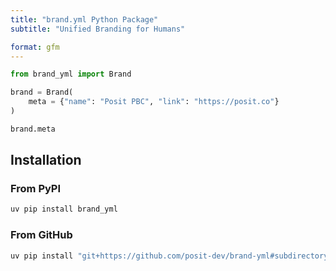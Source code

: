 ```yaml
---
title: "brand.yml Python Package"
subtitle: "Unified Branding for Humans"

format: gfm
---
```


```python
from brand_yml import Brand

brand = Brand(
    meta = {"name": "Posit PBC", "link": "https://posit.co"}
)

brand.meta
```

## Installation

### From PyPI

```bash
uv pip install brand_yml
```

### From GitHub

```bash
uv pip install "git+https://github.com/posit-dev/brand-yml#subdirectory=pkg-py"
```
